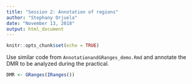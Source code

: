 ```yaml
---
title: "Session 2: Annotation of regions"
author: "Stephany Orjuela"
date: "November 13, 2018"
output: html_document
---
```


```r
knitr::opts_chunk$set(echo = TRUE)
```

Use similar code from `AnnotationandGRanges_demo.Rmd` and annotate the DMR to be analyzed during the practical.

```r

DMR <- GRanges(IRanges())
```

